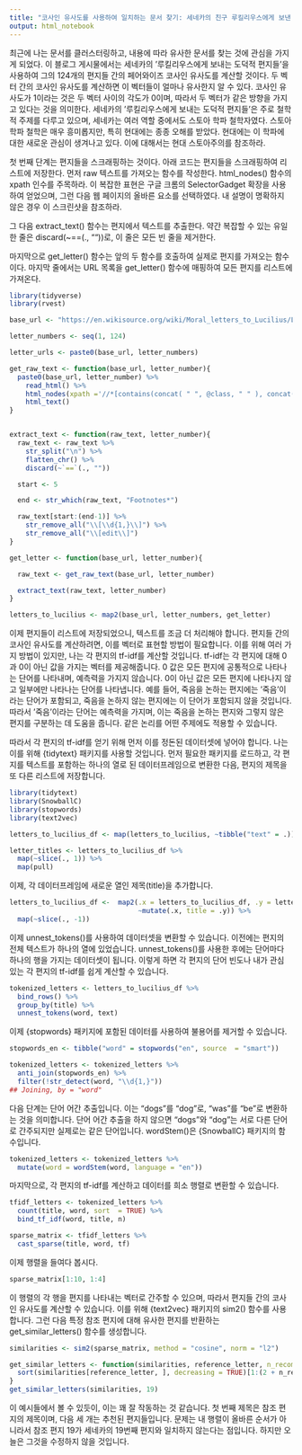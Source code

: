 ---
title: "코사인 유사도를 사용하여 일치하는 문서 찾기: 세네카의 친구 루킬리우스에게 보낸 편지를 이용한 튜토리얼"
output: html_notebook
---

최근에 나는 문서를 클러스터링하고, 내용에 따라 유사한 문서를 찾는 것에 관심을 가지게 되었다. 이 블로그 게시물에서는 세네카의 '루킬리우스에게 보내는 도덕적 편지들'을 사용하여 그의 124개의 편지들 간의 페어와이즈 코사인 유사도를 계산할 것이다. 두 벡터 간의 코사인 유사도를 계산하면 이 벡터들이 얼마나 유사한지 알 수 있다. 코사인 유사도가 1이라는 것은 두 벡터 사이의 각도가 0이며, 따라서 두 벡터가 같은 방향을 가지고 있다는 것을 의미한다. 세네카의 '루킬리우스에게 보내는 도덕적 편지들'은 주로 철학적 주제를 다루고 있으며, 세네카는 여러 역할 중에서도 스토아 학파 철학자였다. 스토아 학파 철학은 매우 흥미롭지만, 특히 현대에는 종종 오해를 받았다. 현대에는 이 학파에 대한 새로운 관심이 생겨나고 있다. 이에 대해서는 현대 스토아주의를 참조하라.

첫 번째 단계는 편지들을 스크래핑하는 것이다. 아래 코드는 편지들을 스크래핑하여 리스트에 저장한다. 먼저 raw 텍스트를 가져오는 함수를 작성한다. html_nodes() 함수의 xpath 인수를 주목하라. 이 복잡한 표현은 구글 크롬의 SelectorGadget 확장을 사용하여 얻었으며, 그런 다음 웹 페이지의 올바른 요소를 선택하였다. 내 설명이 명확하지 않은 경우 이 스크린샷을 참조하라.

그 다음 extract_text() 함수는 편지에서 텍스트를 추출한다. 약간 복잡할 수 있는 유일한 줄은 discard(~==(., ""))로, 이 줄은 모든 빈 줄을 제거한다.

마지막으로 get_letter() 함수는 앞의 두 함수를 호출하여 실제로 편지를 가져오는 함수이다. 마지막 줄에서는 URL 목록을 get_letter() 함수에 매핑하여 모든 편지를 리스트에 가져온다.

```{r}
library(tidyverse)
library(rvest)

base_url <- "https://en.wikisource.org/wiki/Moral_letters_to_Lucilius/Letter_"

letter_numbers <- seq(1, 124)

letter_urls <- paste0(base_url, letter_numbers)

get_raw_text <- function(base_url, letter_number){
  paste0(base_url, letter_number) %>%
    read_html() %>%
    html_nodes(xpath ='//*[contains(concat( " ", @class, " " ), concat( " ", "mw-parser-output", " " ))]') %>%  
    html_text()
}


extract_text <- function(raw_text, letter_number){
  raw_text <- raw_text %>%
    str_split("\n") %>%  
    flatten_chr() %>%  
    discard(~`==`(., ""))

  start <- 5

  end <- str_which(raw_text, "Footnotes*")

  raw_text[start:(end-1)] %>%
    str_remove_all("\\[\\d{1,}\\]") %>%
    str_remove_all("\\[edit\\]")
}

get_letter <- function(base_url, letter_number){

  raw_text <- get_raw_text(base_url, letter_number)

  extract_text(raw_text, letter_number)
}

letters_to_lucilius <- map2(base_url, letter_numbers, get_letter)
```

이제 편지들이 리스트에 저장되었으니, 텍스트를 조금 더 처리해야 합니다. 편지들 간의 코사인 유사도를 계산하려면, 이를 벡터로 표현할 방법이 필요합니다. 이를 위해 여러 가지 방법이 있지만, 나는 각 편지의 tf-idf를 계산할 것입니다. tf-idf는 각 편지에 대해 0과 0이 아닌 값을 가지는 벡터를 제공해줍니다. 0 값은 모든 편지에 공통적으로 나타나는 단어를 나타내며, 예측력을 가지지 않습니다. 0이 아닌 값은 모든 편지에 나타나지 않고 일부에만 나타나는 단어를 나타냅니다. 예를 들어, 죽음을 논하는 편지에는 '죽음'이라는 단어가 포함되고, 죽음을 논하지 않는 편지에는 이 단어가 포함되지 않을 것입니다. 따라서 '죽음'이라는 단어는 예측력을 가지며, 이는 죽음을 논하는 편지와 그렇지 않은 편지를 구분하는 데 도움을 줍니다. 같은 논리를 어떤 주제에도 적용할 수 있습니다.

따라서 각 편지의 tf-idf를 얻기 위해 먼저 이를 정돈된 데이터셋에 넣어야 합니다. 나는 이를 위해 {tidytext} 패키지를 사용할 것입니다. 먼저 필요한 패키지를 로드하고, 각 편지를 텍스트를 포함하는 하나의 열로 된 데이터프레임으로 변환한 다음, 편지의 제목을 또 다른 리스트에 저장합니다.

```{r}
library(tidytext)
library(SnowballC)
library(stopwords)
library(text2vec)

letters_to_lucilius_df <- map(letters_to_lucilius, ~tibble("text" = .))

letter_titles <- letters_to_lucilius_df %>%
  map(~slice(., 1)) %>%
  map(pull)
```

이제, 각 데이터프레임에 새로운 열인 제목(title)을 추가합니다.

```{r}
letters_to_lucilius_df <-  map2(.x = letters_to_lucilius_df, .y = letter_titles,
                                ~mutate(.x, title = .y)) %>%
  map(~slice(., -1))
```

이제 unnest_tokens()를 사용하여 데이터셋을 변환할 수 있습니다. 이전에는 편지의 전체 텍스트가 하나의 열에 있었습니다. unnest_tokens()를 사용한 후에는 단어마다 하나의 행을 가지는 데이터셋이 됩니다. 이렇게 하면 각 편지의 단어 빈도나 내가 관심 있는 각 편지의 tf-idf를 쉽게 계산할 수 있습니다.

```{r}
tokenized_letters <- letters_to_lucilius_df %>%
  bind_rows() %>%
  group_by(title) %>%
  unnest_tokens(word, text)
```

이제 {stopwords} 패키지에 포함된 데이터를 사용하여 불용어를 제거할 수 있습니다.
```{r}
stopwords_en <- tibble("word" = stopwords("en", source  = "smart"))

tokenized_letters <- tokenized_letters %>%
  anti_join(stopwords_en) %>%
  filter(!str_detect(word, "\\d{1,}"))
## Joining, by = "word"
```
다음 단계는 단어 어간 추출입니다. 이는 "dogs"를 "dog"로, "was"를 "be"로 변환하는 것을 의미합니다. 단어 어간 추출을 하지 않으면 "dogs"와 "dog"는 서로 다른 단어로 간주되지만 실제로는 같은 단어입니다. wordStem()은 {SnowballC} 패키지의 함수입니다.
```{r}
tokenized_letters <- tokenized_letters %>%
  mutate(word = wordStem(word, language = "en"))
```

마지막으로, 각 편지의 tf-idf를 계산하고 데이터를 희소 행렬로 변환할 수 있습니다.
```{r}
tfidf_letters <- tokenized_letters %>%
  count(title, word, sort  = TRUE) %>%
  bind_tf_idf(word, title, n)

sparse_matrix <- tfidf_letters %>%
  cast_sparse(title, word, tf)
```

이제 행렬을 들여다 봅시다.

```{r}
sparse_matrix[1:10, 1:4]
```

이 행렬의 각 행을 편지를 나타내는 벡터로 간주할 수 있으며, 따라서 편지들 간의 코사인 유사도를 계산할 수 있습니다. 이를 위해 {text2vec} 패키지의 sim2() 함수를 사용합니다. 그런 다음 특정 참조 편지에 대해 유사한 편지를 반환하는 get_similar_letters() 함수를 생성합니다.

```{r}
similarities <- sim2(sparse_matrix, method = "cosine", norm = "l2") 

get_similar_letters <- function(similarities, reference_letter, n_recommendations = 3){
  sort(similarities[reference_letter, ], decreasing = TRUE)[1:(2 + n_recommendations)]
}
get_similar_letters(similarities, 19)
```

이 예시들에서 볼 수 있듯이, 이는 꽤 잘 작동하는 것 같습니다. 첫 번째 제목은 참조 편지의 제목이며, 다음 세 개는 추천된 편지들입니다. 문제는 내 행렬이 올바른 순서가 아니라서 참조 편지 19가 세네카의 19번째 편지와 일치하지 않는다는 점입니다. 하지만 오늘은 그것을 수정하지 않을 것입니다.